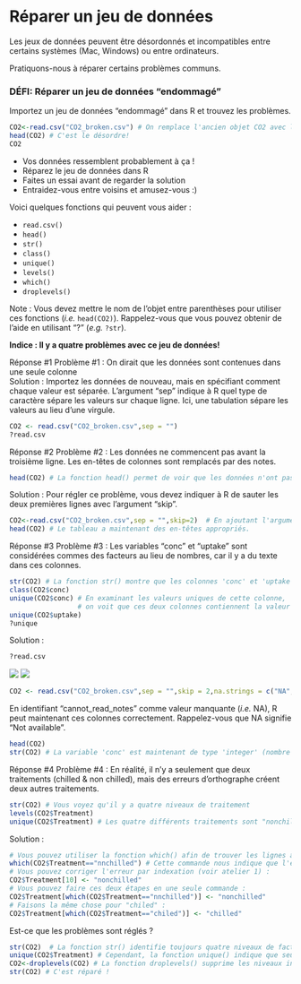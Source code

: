 # Réparer un jeu de données

Les jeux de données peuvent être désordonnés et incompatibles entre
certains systèmes (Mac, Windows) ou entre ordinateurs.

Pratiquons-nous à réparer certains problèmes communs.

### DÉFI: Réparer un jeu de données "endommagé"

Importez un jeu de données "endommagé" dans R et trouvez les
problèmes.

```r
CO2<-read.csv("CO2_broken.csv") # On remplace l'ancien objet CO2 avec le contenu d'un nouveau jeu de données
head(CO2) # C'est le désordre!
CO2
```

-   Vos données ressemblent probablement à ça !
-   Réparez le jeu de données dans R
-   Faites un essai avant de regarder la solution
-   Entraidez-vous entre voisins et amusez-vous :)

Voici quelques fonctions qui peuvent vous aider :

-   `read.csv()`
-   `head()`
-   `str()`
-   `class()`
-   `unique()`
-   `levels()`
-   `which()`
-   `droplevels()`

Note : Vous devez mettre le nom de l'objet entre parenthèses pour
utiliser ces fonctions (*i.e.* `head(CO2)`). Rappelez-vous que vous
pouvez obtenir de l'aide en utilisant "?" (*e.g.* `?str`).

**Indice : Il y a quatre problèmes avec ce jeu de données!**

Réponse \#1  Problème \#1 : On dirait que les données sont
contenues dans une seule colonne\
Solution :  Importez les données de nouveau, mais en
spécifiant comment chaque valeur est séparée. L'argument "sep"
indique à R quel type de caractère sépare les valeurs sur chaque ligne.
Ici, une tabulation sépare les valeurs au lieu d'une virgule.

```r
CO2 <- read.csv("CO2_broken.csv",sep = "")
?read.csv
```

 

Réponse \#2  Problème \#2 : Les données ne commencent pas
avant la troisième ligne. Les en-têtes de colonnes sont remplacés par
des notes.

```r
head(CO2) # La fonction head() permet de voir que les données n'ont pas été lues avec les bons en-têtes
```

Solution :  Pour régler ce problème, vous devez indiquer à R
de sauter les deux premières lignes avec l'argument "skip".

```r
CO2<-read.csv("CO2_broken.csv",sep = "",skip=2)  # En ajoutant l'argument skip, R ignore les deux premières lignes.
head(CO2) # Le tableau a maintenant des en-têtes appropriés.
```

 

Réponse \#3  Problème \#3 : Les variables "conc" et
"uptake" sont considérées commes des facteurs au lieu de nombres, car
il y a du texte dans ces colonnes.

```r
str(CO2) # La fonction str() montre que les colonnes 'conc' et 'uptake' sont considérées comme facteurs.
class(CO2$conc)
unique(CO2$conc) # En examinant les valeurs uniques de cette colonne,
                 # on voit que ces deux colonnes contiennent la valeur "cannot_read_notes".
unique(CO2$uptake)
?unique
```

Solution : 

```r
?read.csv
```

![](images/read_table_help1.png) ![](images/read_table_help2.png)

```r
CO2 <- read.csv("CO2_broken.csv",sep = "",skip = 2,na.strings = c("NA","na","cannot_read_notes"))
```

En identifiant "cannot_read_notes" comme valeur manquante (*i.e.* NA),
R peut maintenant ces colonnes correctement. Rappelez-vous que NA
signifie "Not available".

```r
head(CO2)
str(CO2) # La variable 'conc' est maintenant de type 'integer' (nombre entier) et la variable 'uptake' est maintenant de type numérique.
```

 

Réponse \#4  Problème \#4 : En réalité, il n'y a seulement
que deux traitements (chilled & non chilled), mais des erreurs
d'orthographe créent deux autres traitements.

```r
str(CO2) # Vous voyez qu'il y a quatre niveaux de traitement
levels(CO2$Treatment)
unique(CO2$Treatment) # Les quatre différents traitements sont "nonchilled", "nnchilled", "chilled" et "chiled"
```

Solution : 

```r
# Vous pouvez utiliser la fonction which() afin de trouver les lignes avec l'erreur "nnchilled"
which(CO2$Treatment=="nnchilled") # Cette commande nous indique que l'erreur se trouve à la ligne 10
# Vous pouvez corriger l'erreur par indexation (voir atelier 1) :
CO2$Treatment[10] <- "nonchilled"
# Vous pouvez faire ces deux étapes en une seule commande :
CO2$Treatment[which(CO2$Treatment=="nnchilled")] <- "nonchilled"
# Faisons la même chose pour "chiled" :
CO2$Treatment[which(CO2$Treatment=="chiled")] <- "chilled"
```

Est-ce que les problèmes sont réglés ?

```r
str(CO2)  # La fonction str() identifie toujours quatre niveaux de facteur pour la variable traitement
unique(CO2$Treatment) # Cependant, la fonction unique() indique que seulement deux niveaux sont utilisés
CO2<-droplevels(CO2) # La fonction droplevels() supprime les niveaux inutilisés de tous les facteurs du tableau de données
str(CO2) # C'est réparé !
```
